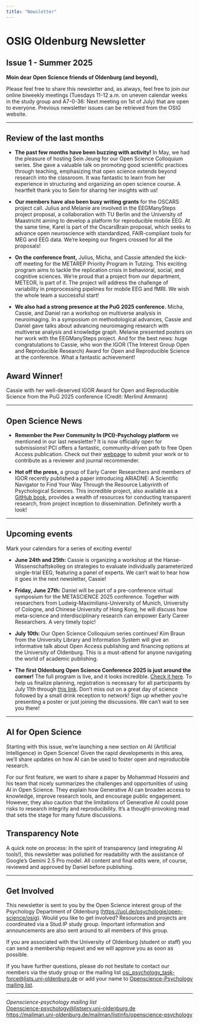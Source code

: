 ```yaml
---
title: "Newsletter"
---
```


# OSIG Oldenburg Newsletter

## Issue 1 - Summer 2025

**Moin dear Open Science friends of Oldenburg (and beyond),**

Please feel free to share this newsletter and, as always, feel free to join our online biweekly meetings (Tuesdays 11-12 a.m. on uneven calendar weeks in the study group and A7-0-36: Next meeting on 1st of July) that are open to everyone. Previous newsletter issues can be retrieved from the OSIG website.

---

## Review of the last months

- **The past few months have been buzzing with activity!** In May, we had the pleasure of hosting Sein Jeung for our Open Science Colloquium series. She gave a valuable talk on promoting good scientific practices through teaching, emphasizing that open science extends beyond research into the classroom. It was fantastic to learn from her experience in structuring and organizing an open science course. A heartfelt thank you to Sein for sharing her insights with us!

- **Our members have also been busy writing grants** for the OSCARS project call. Julius and Melanie are involved in the EEGManySteps project proposal, a collaboration with TU Berlin and the University of Maastricht aiming to develop a platform for reproducible mobile EEG. At the same time, Karel is part of the OscarsBrain proposal, which seeks to advance open neuroscience with standardized, FAIR-compliant tools for MEG and EEG data. We're keeping our fingers crossed for all the proposals!

- **On the conference front,** Julius, Micha, and Cassie attended the kick-off meeting for the METAREP Priority Program in Tutzing. This exciting program aims to tackle the replication crisis in behavioral, social, and cognitive sciences. We're proud that a project from our department, METEOR, is part of it. The project will address the challenge of variability in preprocessing pipelines for mobile EEG and fMRI. We wish the whole team a successful start!

- **We also had a strong presence at the PuG 2025 conference.** Micha, Cassie, and Daniel ran a workshop on multiverse analysis in neuroimaging. In a symposium on methodological advances, Cassie and Daniel gave talks about advancing neuroimaging research with multiverse analysis and knowledge graph. Melanie presented posters on her work with the EEGManySteps project. And for the best news: huge congratulations to Cassie, who won the IGOR (The Interest Group Open and Reproducible Research) Award for Open and Reproducible Science at the conference. What a fantastic achievement!

::: {.callout-tip}
## Award Winner!
Cassie with her well-deserved IGOR Award for Open and Reproducible Science from the PuG 2025 conference (Credit: Merlind Ammann)
:::

---

## Open Science News

- **Remember the Peer Community In (PCI)-Psychology platform** we mentioned in our last newsletter? It is now officially open for submissions! PCI offers a fantastic, community-driven path to free Open Access publication. Check out their [webpage](https://pci.org) to submit your work or to contribute as a reviewer and journal recommender.

- **Hot off the press,** a group of Early Career Researchers and members of IGOR recently published a paper introducing ARIADNE: A Scientific Navigator to Find Your Way Through the Resource Labyrinth of Psychological Sciences. This incredible project, also available as a [GitHub book](https://github.com/), provides a wealth of resources for conducting transparent research, from project inception to dissemination. Definitely worth a look!

---

## Upcoming events

Mark your calendars for a series of exciting events!

- **June 24th and 25th:** Cassie is organizing a workshop at the Hanse-Wissenschaftskolleg on strategies to evaluate individually parameterized single-trial EEG, featuring a panel of experts. We can't wait to hear how it goes in the next newsletter, Cassie!

- **Friday, June 27th:** Daniel will be part of a pre-conference virtual symposium for the METASCIENCE 2025 conference. Together with researchers from Ludwig-Maximilians-University of Munich, University of Cologne, and Chinese University of Hong Kong, he will discuss how meta-science and interdisciplinary research can empower Early Career Researchers. A very timely topic!

- **July 10th:** Our Open Science Colloquium series continues! Kim Braun from the University Library and Information System will give an informative talk about Open Access publishing and financing options at the University of Oldenburg. This is a must-attend for anyone navigating the world of academic publishing.

- **The first Oldenburg Open Science Conference 2025 is just around the corner!** The full program is live, and it looks incredible. [Check it here](oosc.qmd). To help us finalize planning, registration is necessary for all participants by July 11th through [this link](#). Don't miss out on a great day of science followed by a small drink reception to network! Sign up whether you're presenting a poster or just joining the discussions. We can't wait to see you there!

---

## AI for Open Science

Starting with this issue, we're launching a new section on AI (Artificial Intelligence) in Open Science! Given the rapid developments in this area, we'll share updates on how AI can be used to foster open and reproducible research.

For our first feature, we want to share a paper by Mohammad Hosseini and his team that nicely summarizes the challenges and opportunities of using AI in Open Science. They explain how Generative AI can broaden access to knowledge, improve research tools, and encourage public engagement. However, they also caution that the limitations of Generative AI could pose risks to research integrity and reproducibility. It's a thought-provoking read that sets the stage for many future discussions.

::: {.callout-note}
## Transparency Note
A quick note on process: In the spirit of transparency (and integrating AI tools!), this newsletter was polished for readability with the assistance of Google's Gemini 2.5 Pro model. All content and final edits were, of course, reviewed and approved by Daniel before publishing.
:::

---

## Get Involved

This newsletter is sent to you by the Open Science interest group of the Psychology Department of Oldenburg ([https://uol.de/psychologie/open-science/osig](https://uol.de/psychologie/open-science/osig)). Would you like to get involved? Resources and projects are coordinated via a Stud.IP study group. Important information and announcements are also sent around to all members of this group. 

If you are associated with the University of Oldenburg (student or staff) you can send a membership request and we will approve you as soon as possible.

If you have further questions, please do not hesitate to contact our members via the study group or the mailing list [osi_psychology_task-force@lists.uni-oldenburg.de](mailto:osi_psychology_task-force@lists.uni-oldenburg.de) or add your name to [Openscience-Psychology mailing list](https://mailman.uni-oldenburg.de/mailman/listinfo/openscience-psychology).

---

*Openscience-psychology mailing list*  
[Openscience-psychology@listserv.uni-oldenburg.de](mailto:Openscience-psychology@listserv.uni-oldenburg.de)  
[https://mailman.uni-oldenburg.de/mailman/listinfo/openscience-psychology](https://mailman.uni-oldenburg.de/mailman/listinfo/openscience-psychology)
